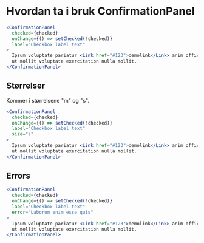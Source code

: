 
<Meta title="ds-react/form/confirmation-panel/intro" />

# Hvordan ta i bruk ConfirmationPanel

```jsx
<ConfirmationPanel
  checked={checked}
  onChange={() => setChecked(!checked)}
  label="Checkbox label text"
>
  Ipsum voluptate pariatur <Link href="#123">demolink</Link> anim officia minim
  ut mollit voluptate exercitation nulla mollit.
</ConfirmationPanel>
```

<Canvas>
  <ConfirmationPanelExample />
</Canvas>

## Størrelser

Kommer i størrelsene "m" og "s".

```jsx
<ConfirmationPanel
  checked={checked}
  onChange={() => setChecked(!checked)}
  label="Checkbox label text"
  size="s"
>
  Ipsum voluptate pariatur <Link href="#123">demolink</Link> anim officia minim
  ut mollit voluptate exercitation nulla mollit.
</ConfirmationPanel>
```

<Canvas>
  <ConfirmationPanelExample size="s" />
</Canvas>

## Errors

```jsx
<ConfirmationPanel
  checked={checked}
  onChange={() => setChecked(!checked)}
  label="Checkbox label text"
  error="Laborum enim esse quis"
>
  Ipsum voluptate pariatur <Link href="#123">demolink</Link> anim officia minim
  ut mollit voluptate exercitation nulla mollit.
</ConfirmationPanel>
```

<Canvas>
  <ConfirmationPanelExample error="Laborum enim esse quis" />
</Canvas>
